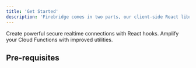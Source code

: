 ```yaml
---
title: 'Get Started'
description: 'Firebridge comes in two parts, our client-side React libraries and our server-side cloud library. They can be used independently, but they share some of the same concepts so using them together is a great developer experience.'
---
```


<CardGroup>

<Card title="React Hooks" icon="react" href="/react/installation">
  Create powerful secure realtime connections with React hooks.
</Card>

<Card title="Cloud Utils." icon="cloud" href="/cloud/installation">
  Amplify your Cloud Functions with improved utilities.
</Card>

</CardGroup>

## Pre-requisites

